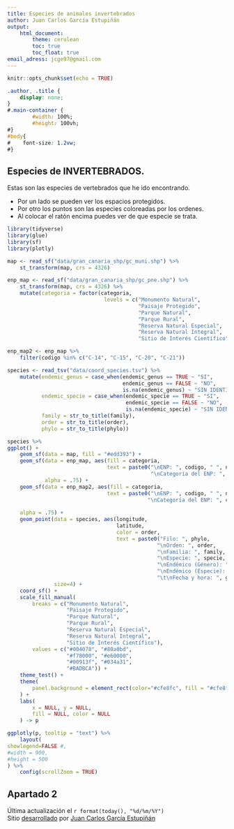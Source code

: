 ```yaml
---
title: Especies de animales invertebrados
author: Juan Carlos García Estupiñán
output: 
    html_document:
        theme: cerulean
        toc: true
        toc_float: true
email_adress: jcge97@gmail.com
---
```


```r
knitr::opts_chunk$set(echo = TRUE)
```


```css
.author, .title {
    display: none;
}
#.main-container {
        #width: 100%;
        #height: 100vh;
#}
#body{
#    font-size: 1.2vw;
#}
```

## Especies de INVERTEBRADOS.

Estas son las especies de vertebrados que he ido encontrando.

- Por un lado se pueden ver los espacios protegidos.
- Por otro los puntos son las especies coloreadas por los ordenes.
- Al colocar el ratón encima puedes ver de que especie se trata.

```r
library(tidyverse)
library(glue)
library(sf)
library(plotly)

map <- read_sf("data/gran_canaria_shp/gc_muni.shp") %>%
    st_transform(map, crs = 4326) 

enp_map <- read_sf("data/gran_canaria_shp/gc_pne.shp") %>%
    st_transform(map, crs = 4326) %>%
    mutate(categoria = factor(categoria,
                               levels = c("Monumento Natural", 
                                          "Paisaje Protegido",
                                          "Parque Natural", 
                                          "Parque Rural", 
                                          "Reserva Natural Especial",
                                          "Reserva Natural Integral", 
                                          "Sitio de Interés Científico")))

enp_map2 <- enp_map %>%
    filter(codigo %in% c("C-14", "C-15", "C-20", "C-21"))

species <- read_tsv("data/coord_species.tsv") %>%
    mutate(endemic_genus = case_when(endemic_genus == TRUE ~ "SI",
                                     endemic_genus == FALSE ~ "NO",
                                     is.na(endemic_genus) ~ "SIN IDENTIFICAR"),
           endemic_specie = case_when(endemic_specie == TRUE ~ "SI",
                                      endemic_specie == FALSE ~ "NO",
                                      is.na(endemic_specie) ~ "SIN IDENTIFICAR"),
           family = str_to_title(family),
           order = str_to_title(order),
           phylo = str_to_title(phylo))

species %>%
ggplot() +
    geom_sf(data = map, fill = "#edd393") +
    geom_sf(data = enp_map, aes(fill = categoria,  
                                text = paste0("\nENP: ", codigo, " ", nombre,
                                              "\nCategoría del ENP: ", categoria)),
            alpha = .75) +
    geom_sf(data = enp_map2, aes(fill = categoria,  
                                text = paste0("\nENP: ", codigo, " ", nombre,
                                             "\nCategoría del ENP: ", categoria)),
                                             
    alpha = .75) +
    geom_point(data = species, aes(longitude, 
                                   latitude, 
                                   color = order,
                                   text = paste0("Filo: ", phylo,
                                                "\nOrden: ", order,
                                                "\nFamilia: ", family,
                                                "\nEspecie: ", specie,
                                                "\nEndémico (Género): ", endemic_genus,
                                                "\nEndémico (Especie): ", endemic_specie,
                                                "\t\nFecha y hora: ", gpsdatetime)),
               size=4) +
    coord_sf() +
    scale_fill_manual(
        breaks = c("Monumento Natural", 
                   "Paisaje Protegido",
                   "Parque Natural", 
                   "Parque Rural", 
                   "Reserva Natural Especial",
                   "Reserva Natural Integral", 
                   "Sitio de Interés Científico"),
        values = c("#004078", "#80a0bd", 
                   "#f78000", "#e60000", 
                   "#00913f", "#034a31", 
                   "#BADBCA")) +
    theme_test() +
    theme(
        panel.background = element_rect(color="#cfe8fc", fill = "#cfe8fc")
    ) +
    labs(
        x = NULL, y = NULL,
        fill = NULL, color = NULL
    ) -> p

ggplotly(p, tooltip = "text") %>%
    layout(
showlegend=FALSE #,
#width = 900,
#height = 500
) %>% 
    config(scrollZoom = TRUE)

```

## Apartado 2

Última actualización el `r format(today(), "%d/%m/%Y")`  
Sitio [desarrollado](`r rmarkdown::metadata$github_repo`) por [Juan Carlos García Estupiñán](mailto:`r rmarkdown::metadata$email_adress`)
